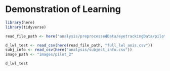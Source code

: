 
# Demonstration of Learning

```r
library(here)
library(tidyverse)

read_file_path <- here("analysis/preprocessedData/eyetrackingData/pilot_v2")

d_lwl_test <- read_csv(here(read_file_path, "full_lwl_aois.csv"))
subj_info <- read_csv(here("analysis/subject_info.csv"))
image_path <- "images/pilot_2"
```

```r
d_lwl_test
```

